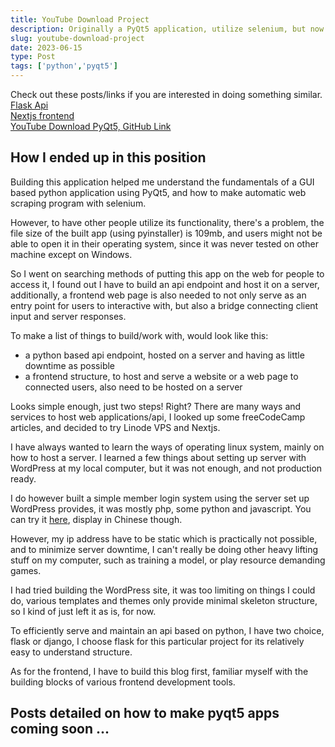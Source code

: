```yaml
---
title: YouTube Download Project
description: Originally a PyQt5 application, utilize selenium, but now a web page.
slug: youtube-download-project
date: 2023-06-15
type: Post
tags: ['python','pyqt5']
---
```

Check out these posts/links if you are interested in doing something similar.\
[Flask Api](youtube-download-app-flask)\
[Nextjs frontend](youtube-download-app-nextjs)\
[YouTube Download PyQt5, GitHub Link](https://github.com/ivancetus/youtube-download-pyqt5)

## How I ended up in this position
Building this application helped me understand the fundamentals of a GUI based python application using PyQt5, and how to make automatic web scraping program with selenium.

However, to have other people utilize its functionality, there's a problem, the file size of the built app (using pyinstaller) is 109mb, and users might not be able to open it in their operating system, since it was never tested on other machine except on Windows.

So I went on searching methods of putting this app on the web for people to access it, I found out I have to build an api endpoint and host it on a server, additionally, a frontend web page is also needed to not only serve as an entry point for users to interactive with, but also a bridge connecting client input and server responses.

To make a list of things to build/work with, would look like this:
- a python based api endpoint, hosted on a server and having as little downtime as possible
- a frontend structure, to host and serve a website or a web page to connected users, also need to be hosted on a server

Looks simple enough, just two steps! Right? There are many ways and services to host web applications/api, I looked up some freeCodeCamp articles, and decided to try Linode VPS and Nextjs.

I have always wanted to learn the ways of operating linux system, mainly on how to host a server. I learned a few things about setting up server with WordPress at my local computer, but it was not enough, and not production ready.

I do however built a simple member login system using the server set up WordPress provides, it was mostly php, some python and javascript. You can try it [here](http://cosmowhale.asuscomm.com/website/), display in Chinese though.

However, my ip address have to be static which is practically not possible, and to minimize server downtime, I can't really be doing other heavy lifting stuff on my computer, such as training a model, or play resource demanding games.

I had tried building the WordPress site, it was too limiting on things I could do, various templates and themes only provide minimal skeleton structure, so I kind of just left it as is, for now.

To efficiently serve and maintain an api based on python, I have two choice, flask or django, I choose flask for this particular project for its relatively easy to understand structure.

As for the frontend, I have to build this blog first, familiar myself with the building blocks of various frontend development tools.

## Posts detailed on how to make pyqt5 apps coming soon ...